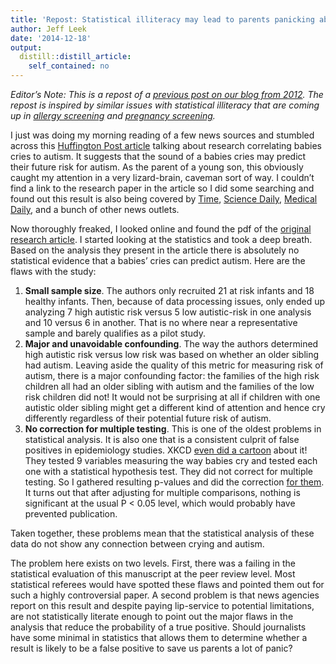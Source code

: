 ```yaml
---
title: 'Repost: Statistical illiteracy may lead to parents panicking about Autism'
author: Jeff Leek
date: '2014-12-18'
output:
  distill::distill_article:
    self_contained: no
---
```


_Editor's Note: This is a repost of a [previous post on our blog from 2012](http://simplystatistics.org/2012/11/30/statistical-illiteracy-may-lead-to-parents-panicking-about-autism/). The repost is inspired by similar issues with statistical illiteracy that are coming up in [allergy screening](http://skybrudeconsulting.com/blog/2014/12/12/diagnostic-testing.html) and [pregnancy screening](http://www.bostonglobe.com/metro/2014/12/14/oversold-and-unregulated-flawed-prenatal-tests-leading-abortions-healthy-fetuses/aKFAOCP5N0Kr8S1HirL7EN/story.html). _

I just was doing my morning reading of a few news sources and stumbled across this [Huffington Post article](http://www.huffingtonpost.com/2012/11/29/autism-risk-babies-cries_n_2211729.html) talking about research correlating babies cries to autism. It suggests that the sound of a babies cries may predict their future risk for autism. As the parent of a young son, this obviously caught my attention in a very lizard-brain, caveman sort of way. I couldn't find a link to the research paper in the article so I did some searching and found out this result is also being covered by [Time](http://healthland.time.com/2012/11/28/can-a-babys-cry-be-a-clue-to-autism/), [Science Daily](http://www.sciencedaily.com/releases/2012/11/121127111352.htm), [Medical Daily](http://www.medicaldaily.com/articles/13324/20121129/baby-s-cry-reveal-autism-risk.htm), and a bunch of other news outlets.

Now thoroughly freaked, I looked online and found the pdf of the [original research article](https://www.ewi-ssl.pitt.edu/psychology/admin/faculty-publications/201209041019040.Sheinkopf%20in%20press.pdf). I started looking at the statistics and took a deep breath. Based on the analysis they present in the article there is absolutely no statistical evidence that a babies' cries can predict autism. Here are the flaws with the study:

  1. **Small sample size**. The authors only recruited 21 at risk infants and 18 healthy infants. Then, because of data processing issues, only ended up analyzing 7 high autistic risk versus 5 low autistic-risk in one analysis and 10 versus 6 in another. That is no where near a representative sample and barely qualifies as a pilot study.
  2. **Major and unavoidable confounding**. The way the authors determined high autistic risk versus low risk was based on whether an older sibling had autism. Leaving aside the quality of this metric for measuring risk of autism, there is a major confounding factor: the families of the high risk children all had an older sibling with autism and the families of the low risk children did not! It would not be surprising at all if children with one autistic older sibling might get a different kind of attention and hence cry differently regardless of their potential future risk of autism.
  3. **No correction for multiple testing**. This is one of the oldest problems in statistical analysis. It is also one that is a consistent culprit of false positives in epidemiology studies. XKCD [even did a cartoon](http://xkcd.com/882/) about it! They tested 9 variables measuring the way babies cry and tested each one with a statistical hypothesis test. They did not correct for multiple testing. So I gathered resulting p-values and did the correction [for them](https://gist.github.com/4177366). It turns out that after adjusting for multiple comparisons, nothing is significant at the usual P < 0.05 level, which would probably have prevented publication.

Taken together, these problems mean that the statistical analysis of these data do not show any connection between crying and autism.

The problem here exists on two levels. First, there was a failing in the statistical evaluation of this manuscript at the peer review level. Most statistical referees would have spotted these flaws and pointed them out for such a highly controversial paper. A second problem is that news agencies report on this result and despite paying lip-service to potential limitations, are not statistically literate enough to point out the major flaws in the analysis that reduce the probability of a true positive. Should journalists have some minimal in statistics that allows them to determine whether a result is likely to be a false positive to save us parents a lot of panic?

&nbsp;
